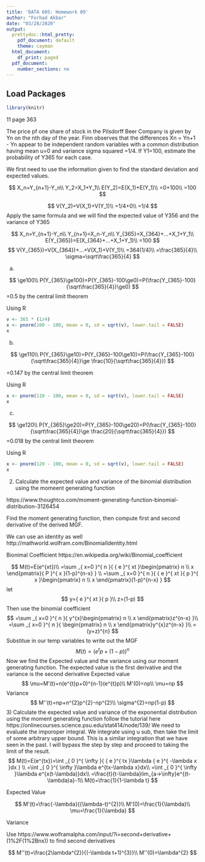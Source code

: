---
title: 'DATA 605: Homework 09'
author: "Forhad Akbar"
date: "03/28/2020"
output:
  prettydoc::html_pretty:
    pdf_document: default
    theme: cayman
  html_document:
    df_print: paged
  pdf_document:
    number_sections: no
---
## **Load Packages**

```{r load-packages, warning = FALSE, message = FALSE}
library(knitr)
```

11 page 363

The price pf one share of stock in the Pilsdorff Beer Company is given by Yn on the nth day of the year. Finn observes that the differences Xn = Yn+1 - Yn appear to be independent random variables with a common distribution having mean u=0 and variance sigma squared =1/4. If Y1=100, estimate the probability of Y365 for each case.

We first need to use the information given to find the standard deviation and expected values. 

$$
X_n=Y_{n+1}-Y_n\\
Y_2=X_1+Y_1\\
E(Y_2)=E(X_1)+E(Y_1)\\
=0+100\\
=100
$$

$$
V(Y_2)=V(X_1)+V(Y_1)\\
=1/4+0\\
=1/4
$$
Apply the same formula and we will find the expected value of Y356 and the variance of Y365

$$
X_n=Y_{n+1}-Y_n\\
Y_{n+1}=X_n-Y_n\\
Y_{365}=X_{364}+...+X_1+Y_1\\
E(Y_{365})=E(X_{364}+...+X_1+Y_1)\\
=100
$$
$$
V(Y_{365})=V(X_{364})+...+V(X_1)+V(Y_1)\\
=364(1/4)\\
=\frac{365}{4}\\
\sigma=\sqrt\frac{365}{4} 
$$

a) 

$$
\ge100\\
P(Y_{365}\ge100)=P(Y_{365}-100\ge0)=P(\frac{Y_{365}-100}{\sqrt\frac{365}{4}}\ge0)
$$
=0.5 by the central limit theorem

Using R

```{r}
v <- 365 * (1/4)
x <- pnorm(100 - 100, mean = 0, sd = sqrt(v), lower.tail = FALSE)
x
```

b) 

$$
\ge110\\
P(Y_{365}\ge10)=P(Y_{365}-100\ge10)=P(\frac{Y_{365}-100}{\sqrt\frac{365}{4}}\ge \frac{10}{\sqrt\frac{365}{4}})
$$

=0.147 by the central limit theorem 

Using R

```{r}
x <- pnorm(110 - 100, mean = 0, sd = sqrt(v), lower.tail = FALSE)
x
```

c) 

$$
\ge120\\
P(Y_{365}\ge20)=P(Y_{365}-100\ge20)=P(\frac{Y_{365}-100}{\sqrt\frac{365}{4}}\ge \frac{20}{\sqrt\frac{365}{4}})
$$
=0.018 by the central limit theorem 

Using R

```{r}
x <- pnorm(120 - 100, mean = 0, sd = sqrt(v), lower.tail = FALSE)
x
```

2)
Calculate the expected value and variance of the binomial distribution using the momeent generating function

https://www.thoughtco.com/moment-generating-function-binomial-distribution-3126454

Find the moment generating function, then compute first and second derivative of the derived MGF. 

We can use an identity as well 
http://mathworld.wolfram.com/BinomialIdentity.html

Bionimal Coefficient
https://en.wikipedia.org/wiki/Binomial_coefficient

$$
M(t)=E(e^{xt})\\
=\sum _{ x=0 }^{ n }{ { e }^{ xt }\begin{pmatrix} n \\ x \end{pmatrix}{ P }^{ x }(1-p)^{n-x} } \\
=\sum _{ x=0 }^{ n }{ { e }^{ xt }{ p }^{ x }\begin{pmatrix} n \\ x \end{pmatrix}(1-p)^{n-x} }
$$
let
$$
y={ e }^{ xt }{ p }\\
z=(1-p)
$$
Then use the binomial coefficient
$$
=\sum _{ x=0 }^{ n }{ y^{x}\begin{pmatrix} n \\ x \end{pmatrix}z^{n-x} }\\
=\sum _{ x=0 }^{ n }{ \begin{pmatrix} n \\ x \end{pmatrix}y^{x}z^{n-x} }\\
=(y+z)^{n}
$$
Substitue in our temp variables to write out the MGF
$$
M(t)=(e^{t}p+(1-p))^{n}
$$
Now we find the Expected value and the variance using our moment generating function. The expected value is the first derivative and the variance is the second derivative 
Expected value 
$$
\mu=M'(t)=n(e^{t}p+0)^{n-1}(e^{t}p)\\
M'(0)=np\\
\mu=np
$$
Variance
$$
M''(t)=np+n^{2}p^{2}-np^{2}\\
\sigma^{2}=np(1-p)
$$
3) Calculate the expected value and variance of the exponential distribution using the moment generating function 
follow the tutorial here 
https://onlinecourses.science.psu.edu/stat414/node/139/
We need to evaluate the imporoper integral. We integrate using u sub, then take the limit of some arbitrary upper bound. This is a similar integration that we have seen in the past. I will bypass the step by step and proceed to taking the limit of the result. 
$$
M(t)=E(e^{tx})=\int _{ 0 }^{ \infty  }{ { e }^{ tx }\lambda { e }^{ -\lambda x }dx } \\
=\int _{ 0 }^{ \infty  }\lambda e^{tx-\lambda x}dx\\
=\int _{ 0 }^{ \infty  }\lambda e^{x(t-\lambda)}dx\\
=\frac{t}{t-\lambda}lim_{a->\infty}e^{(t-\lambda)a}-1\\
M(t)=\frac{1}{1-\lambda t}
$$

Expected Value 

$$
M'(t)=\frac{-\lambda}{(\lambda-t)^{2}}\\
M'(0)=\frac{1}{\lambda}\\
\mu=\frac{1}{\lambda}
$$

Variance

Use https://www.wolframalpha.com/input/?i=second+derivative+(1%2F(1%2Bnx)) to find second derivatives 

$$
M''(t)=\frac{2\lambda^{2}}{(-\lambda t+1)^{3}}\\
M''(0)=\lambda^{2}
$$

